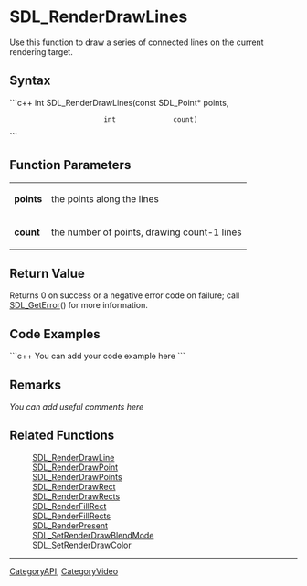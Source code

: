 <!-- pragma section-numbers off -->
<!-- pragma disable-camelcase -->

= SDL_RenderDrawLines =
Use this function to draw a series of connected lines on the current rendering target.


== Syntax ==
```c++
int SDL_RenderDrawLines(const SDL_Point* points,
                        int              count)
```

== Function Parameters ==
{|
|'''points'''
|the points along the lines
|-
|'''count'''
|the number of points, drawing count-1 lines
|}

== Return Value ==
Returns 0 on success or a negative error code on failure; call [[SDL_GetError]]() for more information.

== Code Examples ==
```c++
You can add your code example here
```

== Remarks ==
''You can add useful comments here''

== Related Functions ==
:[[SDL_RenderDrawLine]]
:[[SDL_RenderDrawPoint]]
:[[SDL_RenderDrawPoints]]
:[[SDL_RenderDrawRect]]
:[[SDL_RenderDrawRects]]
:[[SDL_RenderFillRect]]
:[[SDL_RenderFillRects]]
:[[SDL_RenderPresent]]
:[[SDL_SetRenderDrawBlendMode]]
:[[SDL_SetRenderDrawColor]]

----
[[CategoryAPI]], [[CategoryVideo]]
